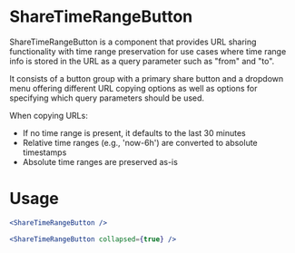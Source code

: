 
<Meta title="MDX|ShareTimeRangeButton" component={ShareTimeRangeButton} />

# ShareTimeRangeButton

ShareTimeRangeButton is a component that provides URL sharing functionality with time range preservation for use cases where
time range info is stored in the URL as a query parameter such as "from" and "to".

It consists of a button group with a primary share button and a dropdown menu offering different URL copying options as
well as options for specifying which query parameters should be used.

When copying URLs:

- If no time range is present, it defaults to the last 30 minutes
- Relative time ranges (e.g., 'now-6h') are converted to absolute timestamps
- Absolute time ranges are preserved as-is

# Usage

```jsx
<ShareTimeRangeButton />
```

```jsx
<ShareTimeRangeButton collapsed={true} />
```

<ArgTypes of={ShareTimeRangeButton} />

